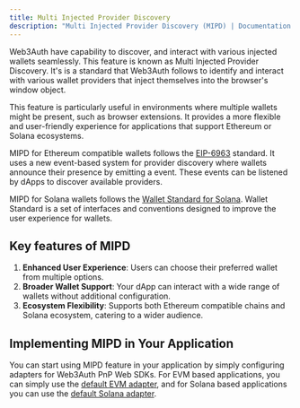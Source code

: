```yaml
---
title: Multi Injected Provider Discovery
description: "Multi Injected Provider Discovery (MIPD) | Documentation - Web3Auth"
---
```


Web3Auth have capability to discover, and interact with various injected wallets seamlessly. This
feature is known as Multi Injected Provider Discovery. It's is a standard that Web3Auth follows to
identify and interact with various wallet providers that inject themselves into the browser's window
object.

This feature is particularly useful in environments where multiple wallets might be present, such as
browser extensions. It provides a more flexible and user-friendly experience for applications that
support Ethereum or Solana ecosystems.

MIPD for Ethereum compatible wallets follows the [EIP-6963](https://eips.ethereum.org/EIPS/eip-6963)
standard. It uses a new event-based system for provider discovery where wallets announce their
presence by emitting a event. These events can be listened by dApps to discover available providers.

MIPD for Solana wallets follows the
[Wallet Standard for Solana](https://github.com/wallet-standard/wallet-standard/blob/master/extensions/solana.md).
Wallet Standard is a set of interfaces and conventions designed to improve the user experience for
wallets.

## Key features of MIPD

1. **Enhanced User Experience**: Users can choose their preferred wallet from multiple options.
2. **Broader Wallet Support**: Your dApp can interact with a wide range of wallets without
   additional configuration.
3. **Ecosystem Flexibility**: Supports both Ethereum compatible chains and Solana ecosystem,
   catering to a wider audience.

## Implementing MIPD in Your Application

You can start using MIPD feature in your application by simply configuring adapters for Web3Auth PnP
Web SDKs. For EVM based applications, you can simply use the
[default EVM adapter](/docs/sdk/pnp/web/adapters/default-evm-adapter), and for Solana based
applications you can use the
[default Solana adapter](/docs/sdk/pnp/web/adapters/default-solana-adapter).
